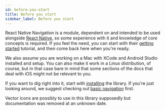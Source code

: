 ```yaml
---
id: before-you-start
title: Before you start
sidebar_label: Before you start
---
```


React Native Navigation is a module, dependent on and intended to be used alongside [React Native](https://github.com/facebook/react-native), so some experience with it and knowledge of core concepts is required. If you feel the need, you can start with their [getting started](https://reactnative.dev/docs/getting-started) tutorial, and then come back here when you're ready.

We also assume you are working on a Mac with XCode and Android Studio installed and setup. You can also make it work in a Linux distribution, of course, but in that case bare in mind that some sections of the docs that deal with iOS might not be relevant to you.

If you want to dig right into it, start with [installing](docs-Installing.mdx) the library. If you're just looking around, we suggest checking out [basic navigation](docs-basic-navigation.mdx) first.

Vector icons are possibly to use in this library supposedly but documentation was removed at an unknown date.
